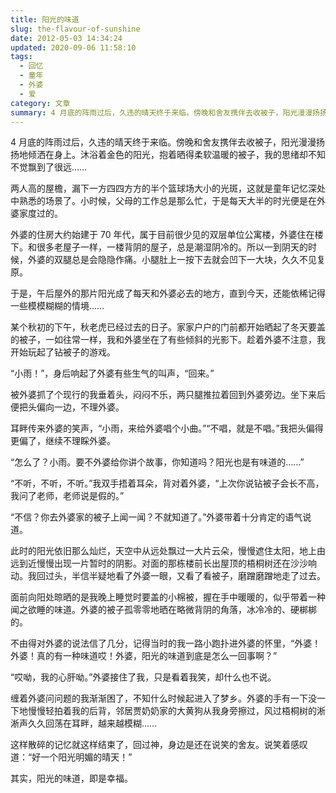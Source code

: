 ```yaml
---
title: 阳光的味道
slug: the-flavour-of-sunshine
date: 2012-05-03 14:34:24
updated: 2020-09-06 11:58:10
tags:
  - 回忆
  - 童年
  - 外婆
  - 爱
category: 文章
summary: 4 月底的阵雨过后，久违的晴天终于来临。傍晚和舍友携伴去收被子，阳光漫漫扬扬地倾洒在身上。沐浴着金色的阳光，抱着晒得柔软温暖的被子，我的思绪却不知不觉飘到了很远……
---
```


<MusicPlayer netease={740530} />

4 月底的阵雨过后，久违的晴天终于来临。傍晚和舍友携伴去收被子，阳光漫漫扬扬地倾洒在身上。沐浴着金色的阳光，抱着晒得柔软温暖的被子，我的思绪却不知不觉飘到了很远……

两人高的屋檐，漏下一方四四方方的半个篮球场大小的光斑，这就是童年记忆深处中熟悉的场景了。小时候，父母的工作总是那么忙，于是每天大半的时光便是在外婆家度过的。

外婆的住房大约始建于 70 年代，属于目前很少见的双层单位公寓楼，外婆住在楼下。和很多老屋子一样，一楼背阴的屋子，总是潮湿阴冷的。所以一到阴天的时候，外婆的双腿总是会隐隐作痛。小腿肚上一按下去就会凹下一大块，久久不见复原。

于是，午后屋外的那片阳光成了每天和外婆必去的地方，直到今天，还能依稀记得一些模模糊糊的情境……

某个秋初的下午，秋老虎已经过去的日子。家家户户的门前都开始晒起了冬天要盖的被子，一如往常一样，我和外婆坐在了有些倾斜的光影下。趁着外婆不注意，我开始玩起了钻被子的游戏。

“小雨！”，身后响起了外婆有些生气的叫声，“回来。”

被外婆抓了个现行的我垂着头，闷闷不乐，两只腿推拉着回到外婆旁边。坐下来后便把头偏向一边，不理外婆。

耳畔传来外婆的笑声，“小雨，来给外婆唱个小曲。”“不唱，就是不唱。”我把头偏得更偏了，继续不理睬外婆。

“怎么了？小雨。要不外婆给你讲个故事，你知道吗？阳光也是有味道的……”

“不听，不听，不听。”我双手捂着耳朵，背对着外婆，“上次你说钻被子会长不高，我问了老师，老师说是假的。”

“不信？你去外婆家的被子上闻一闻？不就知道了。”外婆带着十分肯定的语气说道。

此时的阳光依旧那么灿烂，天空中从远处飘过一大片云朵，慢慢遮住太阳，地上由远到近慢慢出现一片暂时的阴影。对面的那栋楼前长出屋顶的梧桐树还在沙沙响动。我回过头，半信半疑地看了外婆一眼，又看了看被子，磨蹭磨蹭地走了过去。

面前向阳处晾晒的是我晚上睡觉时要盖的小棉被，握在手中暖暖的，似乎带着一种闻之欲睡的味道。外婆的被子孤零零地晒在略微背阴的角落，冰冷冷的、硬梆梆的。

不由得对外婆的说法信了几分，记得当时的我一路小跑扑进外婆的怀里，“外婆！外婆！真的有一种味道哎！外婆，阳光的味道到底是怎么一回事啊？”

“哎呦，我的心肝呦。”外婆接住了我，只是看着我笑，却什么也不说。

缠着外婆问问题的我渐渐困了，不知什么时候起进入了梦乡。外婆的手有一下没一下地慢慢轻拍着我的后背，邻居贾奶奶家的大黄狗从我身旁擦过，风过梧桐树的淅淅声久久回荡在耳畔，越来越模糊……

这样散碎的记忆就这样结束了，回过神，身边是还在说笑的舍友。说笑着感叹道：“好一个阳光明媚的晴天！”

其实，阳光的味道，即是幸福。
